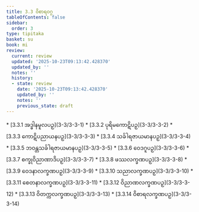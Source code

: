 ```yaml
---
title: 3.3 ဝိစာရဝဂ္ဂ
tableOfContents: false
sidebar:
  order: 3
type: tipitaka
basket: su
book: mi
review:
  current: review
  updated: '2025-10-23T09:13:42.428370'
  updated_by: ''
  notes: ''
  history:
  - state: review
    date: '2025-10-23T09:13:42.428370'
    updated_by: ''
    notes: ''
    previous_state: draft
---
```



<ReviewStatus review={frontmatter.review} showDetails={true} />

<HypothesisAnnotation frontmatter={frontmatter} />

<DynamicBreadcrumb />



<TableOfContents book="mi" section="3.3">
* [3.3.1 အဒ္ဓါနမူလပဉှ](3-3/3-3-1)
* [3.3.2 ပုရိမကောဋိပဉှ](3-3/3-3-2)
* [3.3.3 ကောဋိပညာယနပဉှ](3-3/3-3-3)
* [3.3.4 သင်္ခါရဇာယမာနပဉှ](3-3/3-3-4)
* [3.3.5 ဘဝန္တသင်္ခါရဇာယမာနပဉှ](3-3/3-3-5)
* [3.3.6 ဝေဒဂူပဉှ](3-3/3-3-6)
* [3.3.7 စက္ခုဝိညာဏာဒိပဉှ](3-3/3-3-7)
* [3.3.8 ဖဿလက္ခဏပဉှ](3-3/3-3-8)
* [3.3.9 ဝေဒနာလက္ခဏပဉှ](3-3/3-3-9)
* [3.3.10 သညာလက္ခဏပဉှ](3-3/3-3-10)
* [3.3.11 စေတနာလက္ခဏပဉှ](3-3/3-3-11)
* [3.3.12 ဝိညာဏလက္ခဏပဉှ](3-3/3-3-12)
* [3.3.13 ဝိတက္ကလက္ခဏပဉှ](3-3/3-3-13)
* [3.3.14 ဝိစာရလက္ခဏပဉှ](3-3/3-3-14)
</TableOfContents>